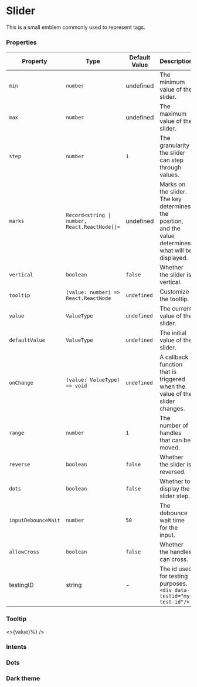 
<Meta title="Data Entry/Slider" component={Slider} />

# Slider

This is a small emblem commonly used to represent tags.

<Canvas>
    <Slider min={0} max={100}/>
</Canvas>

### Properties

|Property|Type|Default Value|Description|Required|
|---|---|---|---|---|
|`min`|`number`|undefined|The minimum value of the slider.|`true`|
|`max`|`number`|undefined|The maximum value of the slider.|`true`|
|`step`|`number`|`1`|The granularity the slider can step through values.|`false`|
|`marks`|`Record<string \| number, React.ReactNode[]>`|undefined|Marks on the slider. The key determines the position, and the value determines what will be displayed.|`false`|
|`vertical`|`boolean`|`false`|Whether the slider is vertical.|`false`|
|`tooltip`|`(value: number) => React.ReactNode`|`undefined`|Customize the tooltip.|`false`|
|`value`|`ValueType`|`undefined`|The current value of the slider.|`false`|
|`defaultValue`|`ValueType`|`undefined`|The initial value of the slider.|`false`|
|`onChange`|`(value: ValueType) => void`|`undefined`|A callback function that is triggered when the value of the slider changes.|`false`|
|`range`|`number`|`1`|The number of handles that can be moved.|`false`|
|`reverse`|`boolean`|`false`|Whether the slider is reversed.|`false`|
|`dots`|`boolean`|`false`|Whether to display the slider step.|`false`|
|`inputDebounceWait`|`number`|`50`|The debounce wait time for the input.|`false`|
|`allowCross`|`boolean`|`false`|Whether the handles can cross.|`false`|
|testingID| string | - | The id used for testing purposes.<br/>`<div data-testid="my-test-id"/>` |No|

### Tooltip

<Canvas>
    <Slider
        min={0}
        max={100}
        tooltip={(value) => <>{value}%</>}
    />
</Canvas>

### Intents

<Canvas>
    <div style={{display: 'flex', flexDirection: "column"}}>
    <Slider
        min={0}
        max={100}
        intent="primary"
        value={50}
    />
    <Slider
        min={0}
        max={100}
        intent="secondary"
        value={55}
    />
    <Slider
        min={0}
        max={100}
        intent="success"
        value={60}
    />
    <Slider
        min={0}
        max={100}
        intent="info"
        value={65}
    />
    <Slider
        min={0}
        max={100}
        intent="warning"
        value={70}
    />
    <Slider
        min={0}
        max={100}
        intent="danger"
        value={75}
    />
    </div>
</Canvas>

### Dots

<Canvas>
    <Slider
        min={0}
        max={100}
        step={10}
        dots
    />
</Canvas>

### Dark theme

<Canvas className="dark">
  <ThemeProvider theme="dark">
    <Slider
        min={0}
        max={100}
    />
  </ThemeProvider>
</Canvas>

